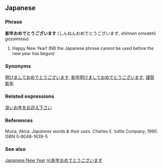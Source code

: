 ==Japanese==
===Phrase===
'''新年おめでとうございます''' (しんねんおめでとうございます, ''shinnen omedetō gozaimasu'')
# Happy New Year! (NB the Japanese phrase cannot be used before the new year has begun)
===Synonyms===
[[明けましておめでとうございます]], [[新年明けましておめでとうございます]], [[謹賀新年]]
===Related expressions===
[[良いお年をお迎え下さい]]
===References===
Muira, Akira: ''Japanese words & their uses''. Charles E. tuttle Company, 1990. ISBN 0-8048-1639-5
===See also===
[[w:en:Japanese_New_Year| Japanese New Year]]
[[nl:新年おめでとうございます]]